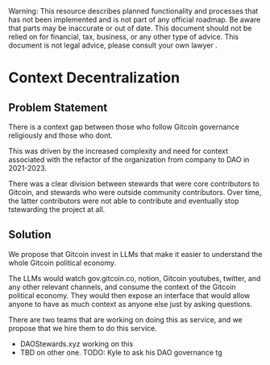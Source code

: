 
<Callout type="warning">
  Warning: This resource describes planned functionality and processes that has
  not been implemented and is not part of any official roadmap. Be aware that parts may be inaccurate or out of
  date.  This document should not be relied on for financial, tax, business, or any other type of advice.  This document is not legal advice, please consult your own lawyer .
</Callout>

# Context Decentralization

## Problem Statement

There is a context gap between those who follow Gitcoin governance religiously and those who dont.

This was driven by the increased complexity and need for context associated with the refactor of the organization from company to DAO in 2021-2023.

There was a clear division between stewards that were core contributors to Gitcoin, and stewards who were outside community contributors.  Over time, the latter contributors were not able to contribute and eventually stop tstewarding the project at all.

## Solution

We propose that Gitcoin invest in LLMs that make it easier to understand the whole Gitcoin political economy.

The LLMs would watch gov.gitcoin.co, notion, Gitcoin youtubes, twitter, and any other relevant channels, and consume the context of the Gitcoin political economy.  They would then expose an interface that would allow anyone to have as much context as anyone else just by asking questions.

There are two teams that are working on doing this as service, and we propose that we hire them to do this service.
- DAOStewards.xyz working on this 
- TBD on other one.  TODO: Kyle to ask his DAO governance tg

